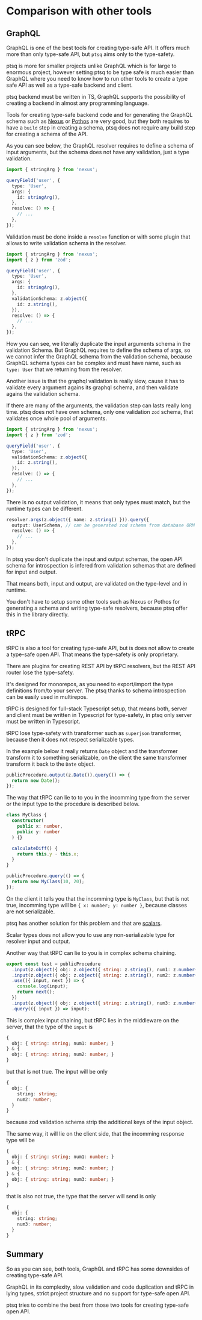 # Comparison with other tools

## GraphQL

GraphQL is one of the best tools for creating type-safe API. It offers much more than only type-safe API, but `ptsq` aims only to the type-safety.

ptsq is more for smaller projects unlike GraphQL which is for large to enormous project, however setting ptsq to be type safe is much easier than GraphQL where you need to know how to run other tools to create a type safe API as well as a type-safe backend and client.

ptsq backend must be written in TS, GraphQL supports the possibility of creating a backend in almost any programming language.

Tools for creating type-safe backend code and for generating the GraphQL schema such as [Nexus](https://nexusjs.org/) or [Pothos](https://pothos-graphql.dev/) are very good, but they both requires to have a `build` step in creating a schema, ptsq does not require any build step for creating a schema of the API.

As you can see below, the GraphQL resolver requires to define a schema of input arguments, but the schema does not have any validation, just a type validation.

```ts title="Nexus query resolver"
import { stringArg } from 'nexus';

queryField('user', {
  type: 'User',
  args: {
    id: stringArg(),
  },
  resolve: () => {
    // ...
  },
});
```

Validation must be done inside a `resolve` function or with some plugin that allows to write validation schema in the resolver.

```ts title="Duplicated input schema in args and validation"
import { stringArg } from 'nexus';
import { z } from 'zod';

queryField('user', {
  type: 'User',
  args: {
    id: stringArg(),
  },
  validationSchema: z.object({
    id: z.string(),
  }),
  resolve: () => {
    // ...
  },
});
```

How you can see, we literally duplicate the input arguments schema in the validation Schema. But GraphQL requires to define the schema of args, so we cannot infer the GraphQL schema from the validation schema, because GraphQL schema types can be complex and must have name, such as `type: User` that we returning from the resolver.

Another issue is that the graphql validation is really slow, cause it has to validate every argument agains its graphql schema, and then validate agains the validation schema.

If there are many of the arguments, the validation step can lasts really long time. ptsq does not have own schema, only one validation `zod` schema, that validates once whole pool of arguments.

```ts title="Cannot do this for infer the args GraphQL types from the schema"
import { stringArg } from 'nexus';
import { z } from 'zod';

queryField('user', {
  type: 'User',
  validationSchema: z.object({
    id: z.string(),
  }),
  resolve: () => {
    // ...
  },
});
```

There is no output validation, it means that only types must match, but the runtime types can be different.

```ts title="ptsq query resolver"
resolver.args(z.object({ name: z.string() })).query({
  output: UserSchema, // can be generated zod schema from database ORM like Prisma
  resolve: () => {
    // ...
  },
});
```

In ptsq you don't duplicate the input and output schemas, the open API schema for introspection is infered from validation schemas that are defined for input and output.

That means both, input and output, are validated on the type-level and in runtime.

You don't have to setup some other tools such as Nexus or Pothos for generating a schema and writing type-safe resolvers, because ptsq offer this in the library directly.

## tRPC

tRPC is also a tool for creating type-safe API, but is does not allow to create a type-safe open API. That means the type-safety is only proprietary.

There are plugins for creating REST API by tRPC resolvers, but the REST API router lose the type-safety.

It's designed for monorepos, as you need to export/import the type definitions from/to your server. The ptsq thanks to schema introspection can be easily used in multirepos.

tRPC is designed for full-stack Typescript setup, that means both, server and client must be written in Typescript for type-safety, in ptsq only server must be written in Typescript.

tRPC lose type-safety with transformer such as `superjson` transformer, because then it does not respect serializable types.

In the example below it really returns `Date` object and the transformer transform it to something serializable, on the client the same transformer transform it back to the `Date` object.

```ts "tRPC query procedure that returns Date"
publicProcedure.output(z.Date()).query(() => {
  return new Date();
});
```

The way that tRPC can lie to to you in the incomming type from the server or the input type to the procedure is described below.

```ts "tRPC query procedure that returns Date"
class MyClass {
  constructor(
    public x: number,
    public y: number
  ) {}

  calculateDiff() {
    return this.y - this.x;
  }
}

publicProcedure.query(() => {
  return new MyClass(10, 20);
});
```

On the client it tells you that the incomming type is `MyClass`, but that is not true, incomming type will be `{ x: number; y: number }`, because classes are not serializable.

ptsq has another solution for this problem and that are [scalars](/scalars).

Scalar types does not allow you to use any non-serializable type for resolver input and output.

Another way that tRPC can lie to you is in complex schema chaining.

```ts "tRPC query procedure that lie on the client in the response type"
export const test = publicProcedure
  .input(z.object({ obj: z.object({ string: z.string(), num1: z.number() }) }))
  .input(z.object({ obj: z.object({ string: z.string(), num2: z.number() }) }))
  .use(({ input, next }) => {
    console.log(input);
    return next();
  })
  .input(z.object({ obj: z.object({ string: z.string(), num3: z.number() }) }))
  .query(({ input }) => input);
```

This is complex input chaining, but tRPC lies in the middleware on the server, that the type of the `input` is

```ts
{
  obj: { string: string; num1: number; }
} & {
  obj: { string: string; num2: number; }
}
```

but that is not true. The input will be only

```ts
{
  obj: {
    string: string;
    num2: number;
  }
}
```

because zod validation schema strip the additional keys of the input object.

The same way, it will lie on the client side, that the incomming response type will be

```ts
{
  obj: { string: string; num1: number; }
} & {
  obj: { string: string; num2: number; }
} & {
  obj: { string: string; num3: number; }
}
```

that is also not true, the type that the server will send is only

```ts
{
  obj: {
    string: string;
    num3: number;
  }
}
```

## Summary

So as you can see, both tools, GraphQL and tRPC has some downsides of creating type-safe API.

GraphQL in its complexity, slow validation and code duplication and tRPC in lying types, strict project structure and no support for type-safe open API.

ptsq tries to combine the best from those two tools for creating type-safe open API.
